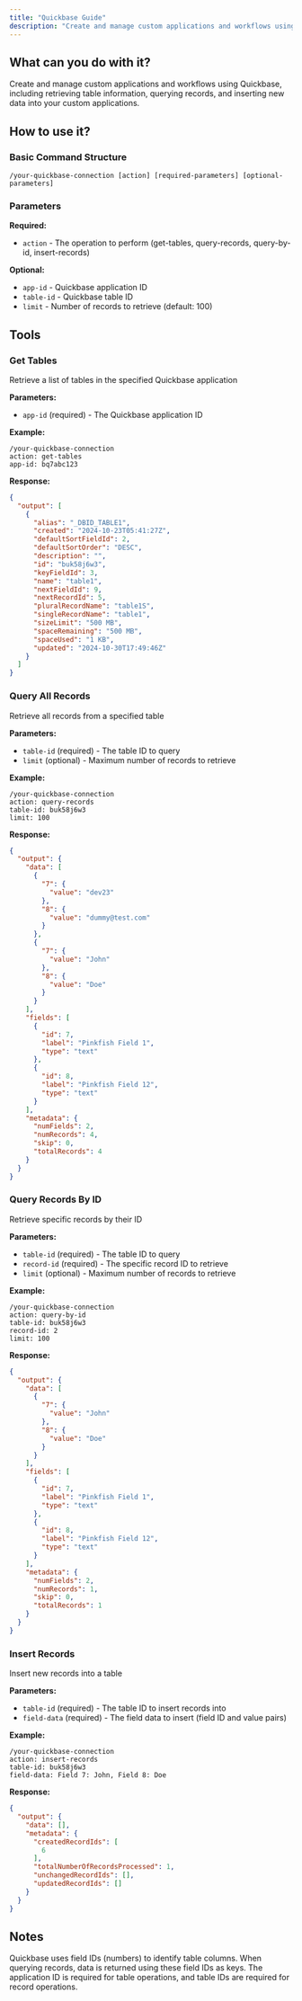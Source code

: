 ```yaml
---
title: "Quickbase Guide"
description: "Create and manage custom applications and workflows using Quickbase."
---
```


## What can you do with it?

Create and manage custom applications and workflows using Quickbase, including retrieving table information, querying records, and inserting new data into your custom applications.

## How to use it?

### Basic Command Structure
```
/your-quickbase-connection [action] [required-parameters] [optional-parameters]
```

### Parameters

**Required:**

- `action` - The operation to perform (get-tables, query-records, query-by-id, insert-records)

**Optional:**

- `app-id` - Quickbase application ID
- `table-id` - Quickbase table ID
- `limit` - Number of records to retrieve (default: 100)

## Tools

### Get Tables
Retrieve a list of tables in the specified Quickbase application

**Parameters:**
- `app-id` (required) - The Quickbase application ID

**Example:**
```
/your-quickbase-connection
action: get-tables
app-id: bq7abc123
```

**Response:**
```json
{
  "output": [
    {
      "alias": "_DBID_TABLE1",
      "created": "2024-10-23T05:41:27Z",
      "defaultSortFieldId": 2,
      "defaultSortOrder": "DESC",
      "description": "",
      "id": "buk58j6w3",
      "keyFieldId": 3,
      "name": "table1",
      "nextFieldId": 9,
      "nextRecordId": 5,
      "pluralRecordName": "table1S",
      "singleRecordName": "table1",
      "sizeLimit": "500 MB",
      "spaceRemaining": "500 MB",
      "spaceUsed": "1 KB",
      "updated": "2024-10-30T17:49:46Z"
    }
  ]
}
```

### Query All Records
Retrieve all records from a specified table

**Parameters:**
- `table-id` (required) - The table ID to query
- `limit` (optional) - Maximum number of records to retrieve

**Example:**
```
/your-quickbase-connection
action: query-records
table-id: buk58j6w3
limit: 100
```

**Response:**
```json
{
  "output": {
    "data": [
      {
        "7": {
          "value": "dev23"
        },
        "8": {
          "value": "dummy@test.com"
        }
      },
      {
        "7": {
          "value": "John"
        },
        "8": {
          "value": "Doe"
        }
      }
    ],
    "fields": [
      {
        "id": 7,
        "label": "Pinkfish Field 1",
        "type": "text"
      },
      {
        "id": 8,
        "label": "Pinkfish Field 12",
        "type": "text"
      }
    ],
    "metadata": {
      "numFields": 2,
      "numRecords": 4,
      "skip": 0,
      "totalRecords": 4
    }
  }
}
```

### Query Records By ID
Retrieve specific records by their ID

**Parameters:**
- `table-id` (required) - The table ID to query
- `record-id` (required) - The specific record ID to retrieve
- `limit` (optional) - Maximum number of records to retrieve

**Example:**
```
/your-quickbase-connection
action: query-by-id
table-id: buk58j6w3
record-id: 2
limit: 100
```

**Response:**
```json
{
  "output": {
    "data": [
      {
        "7": {
          "value": "John"
        },
        "8": {
          "value": "Doe"
        }
      }
    ],
    "fields": [
      {
        "id": 7,
        "label": "Pinkfish Field 1",
        "type": "text"
      },
      {
        "id": 8,
        "label": "Pinkfish Field 12",
        "type": "text"
      }
    ],
    "metadata": {
      "numFields": 2,
      "numRecords": 1,
      "skip": 0,
      "totalRecords": 1
    }
  }
}
```

### Insert Records
Insert new records into a table

**Parameters:**
- `table-id` (required) - The table ID to insert records into
- `field-data` (required) - The field data to insert (field ID and value pairs)

**Example:**
```
/your-quickbase-connection
action: insert-records
table-id: buk58j6w3
field-data: Field 7: John, Field 8: Doe
```

**Response:**
```json
{
  "output": {
    "data": [],
    "metadata": {
      "createdRecordIds": [
        6
      ],
      "totalNumberOfRecordsProcessed": 1,
      "unchangedRecordIds": [],
      "updatedRecordIds": []
    }
  }
}
```

## Notes

Quickbase uses field IDs (numbers) to identify table columns. When querying records, data is returned using these field IDs as keys. The application ID is required for table operations, and table IDs are required for record operations. 